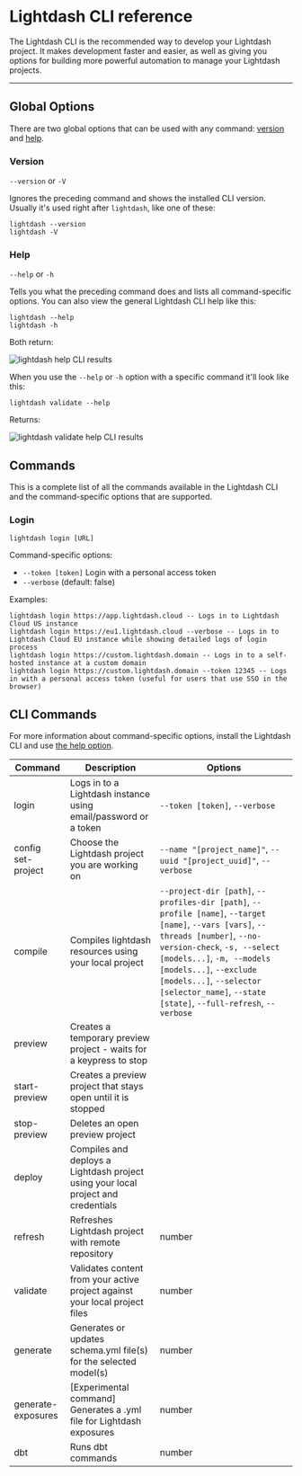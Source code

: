

# Lightdash CLI reference

The Lightdash CLI is the recommended way to develop your Lightdash project. It makes development faster and easier, as well as giving you options for building more powerful automation to manage your Lightdash projects.

---


## Global Options

There are two global options that can be used with any command: [version](#version) and [help](#help).


### Version

`--version` or `-V`

Ignores the preceding command and shows the installed CLI version. Usually it's used right after `lightdash`, like one of these:

```console
lightdash --version
lightdash -V
```


### Help

`--help` or `-h`

Tells you what the preceding command does and lists all command-specific options. You can also view the general Lightdash CLI help like this:

```console
lightdash --help
lightdash -h
```

Both return:

![lightdash help CLI results](./assets/lightdash-help.png)

When you use the `--help` or `-h` option with a specific command it'll look like this:

```console
lightdash validate --help
```

Returns:

![lightdash validate help CLI results](./assets/lightdash-validate-help.png)


## Commands

This is a complete list of all the commands available in the Lightdash CLI and the command-specific options that are supported.

### Login

```console
lightdash login [URL]
```

Command-specific options:

 - `--token [token]`  Login with a personal access token
 - `--verbose`         (default: false)

Examples:

```console
lightdash login https://app.lightdash.cloud -- Logs in to Lightdash Cloud US instance
lightdash login https://eu1.lightdash.cloud --verbose -- Logs in to Lightdash Cloud EU instance while showing detailed logs of login process
lightdash login https://custom.lightdash.domain -- Logs in to a self-hosted instance at a custom domain
lightdash login https://custom.lightdash.domain --token 12345 -- Logs in with a personal access token (useful for users that use SSO in the browser)
```

  

## CLI Commands

For more information about command-specific options, install the Lightdash CLI and use [the help option](#help).

| Command            | Description                                                        | Options                                                           |
| ------------------ | ------------------------------------------------------------------ | ----------------------------------------------------------------- |
| login              | Logs in to a Lightdash instance using email/password or a token    | `--token [token]`, `--verbose`                                    |
| config set-project | Choose the Lightdash project you are working on                    | `--name "[project_name]"`, `--uuid "[project_uuid]"`, `--verbose` | 
| compile            | Compiles lightdash resources using your local project              | `--project-dir [path]`, `--profiles-dir [path]`, `--profile [name]`,  `--target [name]`,  `--vars [vars]`, `--threads [number]`, `--no-version-check`, `-s, --select [models...]`, `-m, --models [models...]`, `--exclude [models...]`, `--selector [selector_name]`, `--state [state]`, `--full-refresh`, `--verbose` | 
| preview            | Creates a temporary preview project - waits for a keypress to stop |                          | 
| start-preview      | Creates a preview project that stays open until it is stopped      |                         |
| stop-preview       | Deletes an open preview project                                      |                          | 
| deploy             | Compiles and deploys a Lightdash project using your local project and credentials |                          | 
| refresh            | Refreshes Lightdash project with remote repository                                     | number                         | 
| validate           | Validates content from your active project against your local project files | number                         | 
| generate           | Generates or updates schema.yml file(s) for the selected model(s)           | number                         | 
| generate-exposures | [Experimental command] Generates a .yml file for Lightdash exposures                                     | number                         | 
| dbt                | Runs dbt commands                                | number                         | 



